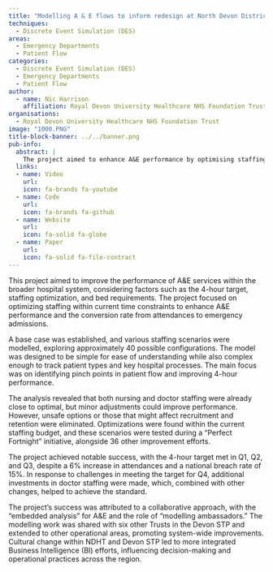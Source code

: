 ```yaml
---
title: "Modelling A & E flows to inform redesign at North Devon District Hospital"
techniques:
  - Discrete Event Simulation (DES)
areas:
  - Emergency Departments
  - Patient Flow
categories:
  - Discrete Event Simulation (DES)
  - Emergency Departments
  - Patient Flow
author:
  - name: Nic Harrison
    affiliation: Royal Devon University Healthcare NHS Foundation Trust
organisations:
  - Royal Devon University Healthcare NHS Foundation Trust
image: "1000.PNG"
title-block-banner: ../../banner.png
pub-info:
  abstract: |
    The project aimed to enhance A&E performance by optimising staffing and bed requirements, focusing on the 4-hour target. Various staffing scenarios were modelled, revealing near-optimal staffing with minor adjustments. Success was achieved through collaborative efforts, meeting the 4-hour target in Q1-Q3 despite increased attendances. The project promoted system-wide improvements and cultural change within NDHT and Devon STP.
  links:
  - name: Video
    url:
    icon: fa-brands fa-youtube
  - name: Code
    url:
    icon: fa-brands fa-github
  - name: Website
    url:
    icon: fa-solid fa-globe
  - name: Paper
    url:
    icon: fa-solid fa-file-contract
---
```


This project aimed to improve the performance of A&E services within the broader hospital system, considering factors such as the 4-hour target, staffing optimization, and bed requirements. The project focused on optimizing staffing within current time constraints to enhance A&E performance and the conversion rate from attendances to emergency admissions.

A base case was established, and various staffing scenarios were modelled, exploring approximately 40 possible configurations. The model was designed to be simple for ease of understanding while also complex enough to track patient types and key hospital processes. The main focus was on identifying pinch points in patient flow and improving 4-hour performance.

The analysis revealed that both nursing and doctor staffing were already close to optimal, but minor adjustments could improve performance. However, unsafe options or those that might affect recruitment and retention were eliminated. Optimizations were found within the current staffing budget, and these scenarios were tested during a “Perfect Fortnight” initiative, alongside 36 other improvement efforts.

The project achieved notable success, with the 4-hour target met in Q1, Q2, and Q3, despite a 6% increase in attendances and a national breach rate of 15%. In response to challenges in meeting the target for Q4, additional investments in doctor staffing were made, which, combined with other changes, helped to achieve the standard.

The project’s success was attributed to a collaborative approach, with the “embedded analysis” for A&E and the role of "modelling ambassadors." The modelling work was shared with six other Trusts in the Devon STP and extended to other operational areas, promoting system-wide improvements. Cultural change within NDHT and Devon STP led to more integrated Business Intelligence (BI) efforts, influencing decision-making and operational practices across the region.

